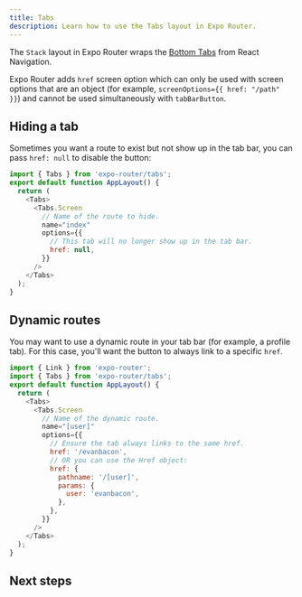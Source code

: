 ```yaml
---
title: Tabs
description: Learn how to use the Tabs layout in Expo Router.
---
```



The `Stack` layout in Expo Router wraps the [Bottom Tabs](https://reactnavigation.org/docs/bottom-tab-navigator) from React Navigation.

Expo Router adds `href` screen option which can only be used with screen options that are an object (for example, `screenOptions={{ href: "/path" }}`) and cannot be used simultaneously with `tabBarButton`.

## Hiding a tab

Sometimes you want a route to exist but not show up in the tab bar, you can pass `href: null` to disable the button:

```js app/_layout.js
import { Tabs } from 'expo-router/tabs';
export default function AppLayout() {
  return (
    <Tabs>
      <Tabs.Screen
        // Name of the route to hide.
        name="index"
        options={{
          // This tab will no longer show up in the tab bar.
          href: null,
        }}
      />
    </Tabs>
  );
}
```

## Dynamic routes

You may want to use a dynamic route in your tab bar (for example, a profile tab). For this case, you'll want the button to always link to a specific `href`.

```js app/_layout.js
import { Link } from 'expo-router';
import { Tabs } from 'expo-router/tabs';
export default function AppLayout() {
  return (
    <Tabs>
      <Tabs.Screen
        // Name of the dynamic route.
        name="[user]"
        options={{
          // Ensure the tab always links to the same href.
          href: '/evanbacon',
          // OR you can use the Href object:
          href: {
            pathname: '/[user]',
            params: {
              user: 'evanbacon',
            },
          },
        }}
      />
    </Tabs>
  );
}
```

## Next steps

<BoxLink
  title="Drawer layout"
  Icon={BookOpen02Icon}
  description="Learn how to use Drawer layout in Expo Router."
  href="/router/layouts/drawer/"
/>
